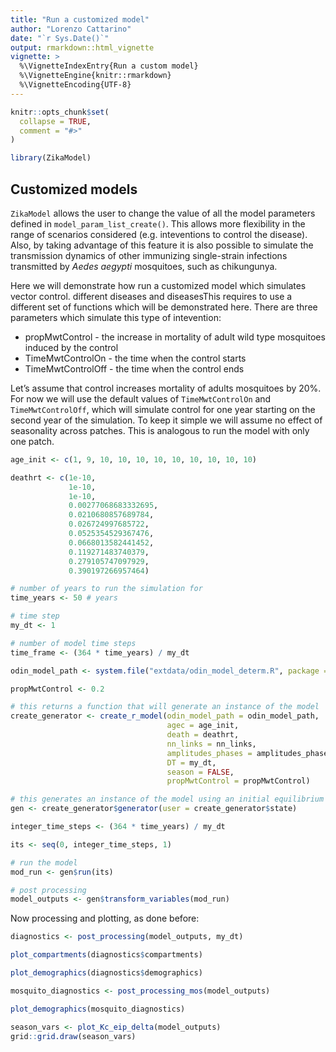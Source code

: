 ```yaml
---
title: "Run a customized model"
author: "Lorenzo Cattarino"
date: "`r Sys.Date()`"
output: rmarkdown::html_vignette
vignette: >
  %\VignetteIndexEntry{Run a custom model}
  %\VignetteEngine{knitr::rmarkdown}
  %\VignetteEncoding{UTF-8}
---
```


```r
knitr::opts_chunk$set(
  collapse = TRUE,
  comment = "#>"
)
```

```r
library(ZikaModel)
```

## Customized models

`ZikaModel` allows the user to change the value of all the model parameters defined in `model_param_list_create()`. This allows more flexibility in the range of scenarios considered (e.g. inteventions to control the disease). Also, by taking advantage of this feature it is also possible to simulate the transmission dynamics of other immunizing single-strain infections transmitted by _Aedes aegypti_ mosquitoes, such as chikungunya. 

Here we will demonstrate how run a customized model which simulates vector control. different diseases  and diseasesThis requires to use a different set of functions which will be demonstrated here. There are three parameters which simulate this type of intevention:

* propMwtControl - the increase in mortality of adult wild type mosquitoes induced by the control
* TimeMwtControlOn - the time when the control starts
* TimeMwtControlOff - the time when the control ends

Let's assume that control increases mortality of adults mosquitoes by 20%. For now we will use the default values of `TimeMwtControlOn` and `TimeMwtControlOff`, which will simulate control for one year starting on the second year of the simulation. To keep it simple we will assume no effect of seasonality across patches. This is analogous to run the model with only one patch.

```r
age_init <- c(1, 9, 10, 10, 10, 10, 10, 10, 10, 10, 10)

deathrt <- c(1e-10,
             1e-10,
             1e-10,
             0.00277068683332695,
             0.0210680857689784,
             0.026724997685722,
             0.0525354529367476,
             0.0668013582441452,
             0.119271483740379,
             0.279105747097929,
             0.390197266957464)

# number of years to run the simulation for
time_years <- 50 # years

# time step
my_dt <- 1

# number of model time steps
time_frame <- (364 * time_years) / my_dt

odin_model_path <- system.file("extdata/odin_model_determ.R", package = "ZikaModel")

propMwtControl <- 0.2

# this returns a function that will generate an instance of the model
create_generator <- create_r_model(odin_model_path = odin_model_path,
                                   agec = age_init,
                                   death = deathrt,
                                   nn_links = nn_links,
                                   amplitudes_phases = amplitudes_phases,
                                   DT = my_dt,
                                   season = FALSE,
                                   propMwtControl = propMwtControl)

# this generates an instance of the model using an initial equilibrium initialisation state 
gen <- create_generator$generator(user = create_generator$state)

integer_time_steps <- (364 * time_years) / my_dt

its <- seq(0, integer_time_steps, 1)

# run the model
mod_run <- gen$run(its)

# post processing
model_outputs <- gen$transform_variables(mod_run)
```

Now processing and plotting, as done before: 

```r
diagnostics <- post_processing(model_outputs, my_dt)

plot_compartments(diagnostics$compartments)
```

```r
plot_demographics(diagnostics$demographics)

mosquito_diagnostics <- post_processing_mos(model_outputs)

plot_demographics(mosquito_diagnostics)
```

```r
season_vars <- plot_Kc_eip_delta(model_outputs)
grid::grid.draw(season_vars)
```
